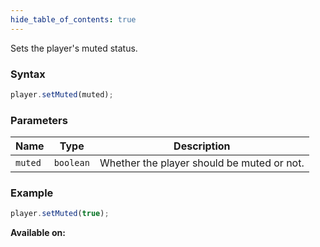 ```yaml
---
hide_table_of_contents: true
---
```



Sets the player's muted status.

### Syntax

```js
player.setMuted(muted);
```

### Parameters

| Name    | Type      | Description                                |
| ------- | --------- | ------------------------------------------ |
| `muted` | `boolean` | Whether the player should be muted or not. |

### Example

```js
player.setMuted(true);
```

**Available on:** <ServerTag />

